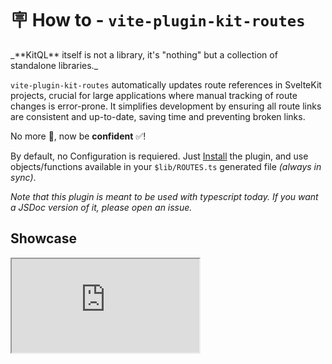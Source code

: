 
# 🪧 How to - `vite-plugin-kit-routes`

<Callout type="info" emoji="💡">
  _**KitQL** itself is not a library, it's "nothing" but a collection of standalone libraries._
</Callout>

`vite-plugin-kit-routes` automatically updates route references in SvelteKit projects, crucial for
large applications where manual tracking of route changes is error-prone. It simplifies development
by ensuring all route links are consistent and up-to-date, saving time and preventing broken links.

No more 🤞, now be **confident** ✅!

By default, no Configuration is requiered. Just [Install](#installation) the plugin, and use
objects/functions available in your `$lib/ROUTES.ts` generated file _(always in sync)_.

_Note that this plugin is meant to be used with typescript today. If you want a JSDoc version of it,
please open an issue._

## Showcase

<iframe src="https://www.youtube.com/embed/GH5NxbdCZ74?start=489" />

## Examples

```svelte filename="First example" {2, 9}
<script lang="ts">
  import { route } from '$lib/ROUTES'
</script>

<!-- 🤞 before, hardcoded string, error prone -->
<a href="/terms-and-conditions">Terms</a>

<!-- ✅ after, typechecked route, no more errors -->
<a href={route('/terms-and-conditions')}>Terms</a>
<!-- 
   If you change location of `/terms-and-conditions/+page.svelte`: 
     - the key '/terms-and-conditions' will not exist
     - `route` function will yell! 
-->
```

```svelte filename="With 1 route param" {2, 9}
<script lang="ts">
  import { route } from '$lib/ROUTES'
</script>

<!-- 🤞 before, hardcoded string, error prone -->
<a href="/site/123">Go to site</a>

<!-- ✅ after, typechecked route, no more errors -->
<a href={route('/site/[id]', { id: 123 })}>Go to site</a>
```

```svelte filename="With 1 Search Param*" {2, 9}
<script lang="ts">
  import { route } from '$lib/ROUTES'
</script>

<!-- 🤞 before, hardcoded string, error prone -->
<a href="/site/123?limit=3">Go to site</a>

<!-- ✅ after, typechecked route, no more errors -->
<a href={route('/site/[id]', { id: 123, limit: 3 })}>Go to site</a>
```

```svelte filename="With a named action" {4, 12}
<script lang="ts">
  import { enhance } from '$app/forms'
  import { page } from '$app/stores'
  import { route } from '$lib/ROUTES'

  const id = $page.params.id

  // 🤞 before, hardcoded string, error prone
  const action =  `/site/${id}?/send`

  // ✅ after, typechecked route, no more errors
  const action = route('send /site/[id]', { id })
</script>

<form method="POST" use:enhance {action}>
  <button>Check</button>
</form>
```

```svelte filename="LINKS - 1 reference in config*" {2, 9}
<script lang="ts">
  import { route } from '$lib/ROUTES'
</script>

<!-- 🤞 before, hardcoded string, error prone -->
<a href="https://twitter.com/jycouet">Twitter</a>

<!-- ✅ after, typechecked route, no more errors -->
<a href={route('twitter')}>Twitter</a>
```

```svelte filename="LINKS - with params & search params*" {2, 9}
<script lang="ts">
  import { route } from '$lib/ROUTES'
</script>

<!-- 🤞 before, hardcoded string, error prone -->
<img src="https://www.gravatar.com/avatar/jycouet?s=20&d=identicon" alt="logo" />

<!-- ✅ after, typechecked route, no more errors -->
<img src={route('gravatar', { str: 'jycouet', s: 20 })} alt="logo" />
```

<br />
<em>* You can add a lot of configs to specify search params, types, ...</em>
## Installation

```sh npm2yarn
npm i -D vite-plugin-kit-routes
```

## Demo

### Local

```bash
npm create kitql@latest --template kit-routes
```

### Online

[![](https://img.shields.io/badge/Open_in-SvelteLab-black?logo=svelte&color=%23FF3E00)](https://www.sveltelab.dev/?provider=github&owner=jycouet&repo=kitql&branch=main&path=%2Fpackages%2Fcreate-kitql%2Ftemplates%2Fkit-routes)

[![](https://img.shields.io/badge/Open_in-CodeSandbox-black?logo=codesandbox&color=%23151515)](https://codesandbox.io/p/sandbox/github/jycouet/kitql/tree/main/packages/create-kitql/templates/kit-routes)

[![](https://img.shields.io/badge/Open_in-StackBlitz-black?logo=stackblitz&color=%231269D3)](https://stackblitz.com/github.com/jycouet/kitql/tree/main/packages/create-kitql/templates/kit-routes)

## Configuration

Add the plugin like this:

```js filename="vite.config.js" {2, 9}
import { sveltekit } from '@sveltejs/kit/vite'
import { kitRoutes } from 'vite-plugin-kit-routes'

/** @type {import('vite').UserConfig} */
const config = {
  plugins: [
    sveltekit(),
    // ✅ Add the plugin
    kitRoutes()
  ]
}

export default config
```

It will generate a file `./src/lib/ROUTES.ts` at the start of your dev server & any update of any of
your `+page.svelte` | `+server.ts` | `+page.server.ts`.

## Side Notes

<Callout>You can make use of `ctrl + space` to discover config options. 🎉</Callout>

---

- What kind of format you want to use ?

_You can choose anyway_ 😜

```ts filename="vite.config.ts"
kitRoutes({
  /**
   * // format: `route(path)`                    -> default <-
   * route("/site/[id]", { id: 7, tab: 'info' })
   *
   * // format: `route(symbol)`
   * route("site_id", { id: 7, tab: 'info' })
   *
   * // format: `variables`                      (best for code splitting & privacy)
   * PAGE_site_id({ id: 7, tab: 'info' })
   *
   * // format: `object[path]`
   * PAGES["/site/[id]"]({ id: 7, tab: 'info' })
   *
   * // format: `object[symbol]`
   * PAGES.site_id({ id: 7, tab: 'info' })
   *
   * // you have also `route(path) & object[path]` AND `route(symbol) & object[symbol]`
   * // if you want everything to be exported
   */
  format: 'route(path)'
})
```

- In addition to formats, you can swich `on` a flag to have even shorter functions. This applies
  when you have only 1 required param.

```ts filename="vite.config.ts"
kitRoutes({
  /**
   * default is: `false`
   *
   * If you have only 1 required param, it will be a direct arg (not part of an object).
   *
   * route("/site/[id]", 7)       route(path)
   * route("site_id", 7)          route(symbol)
   * PAGE_site_id(7)              variables
   * PAGES["/site/[id]"](7)       object[path]
   * PAGES.site_id(7)             object[symbol]
   */
  format_short: true
})
```

- You like nice and formated files? You can add **any** cmd after the generation.

_Here is an example of prettier_

```ts filename="vite.config.ts"
kitRoutes({
  post_update_run: 'npm exec prettier ./src/lib/ROUTES.ts -- -w'
})
```

- You can specify a searchParam for some paths _(you can also do it globally)_

```ts filename="vite.config.ts"
kitRoutes({
  PAGES: {
    '/site': {
      explicit_search_params: {
        limit: { type: 'number' }
      }
    }
  }
})
```

- You can narrow down the type of params _(You can also change `"string | number"` default
  globally)_

```ts filename="vite.config.ts"
kitRoutes({
  PAGES: {
    '/site/[id]': {
      params: {
        id: { type: 'string' }
      }
    }
  }
})
```

- You want better typings? Add the `KIT_ROUTES` type... It will be crazy good! I'm not sure you are
  ready! _Under `PAGES`, `SERVERS` and `ACTIONS`, you will get autocompletion for route config._ 🤯

```ts filename="vite.config.ts"
import { kitRoutes } from 'vite-plugin-kit-routes'

import type { KIT_ROUTES } from '$lib/ROUTES'

kitRoutes<KIT_ROUTES>({
  // Conf
})
```

- You want to use some `LINKS` in different places in your app? Let's show you what we can do:

```ts filename="vite.config.ts"
kitRoutes({
  LINKS: {
    // reference to a hardcoded link
    twitter: 'https://twitter.com/jycouet',
    // ✅ <a href={LINKS.twitter}>Twitter</a>

    // reference to link with params! (Like svelteKit routes add [ ] to specify params)
    twitter_post: 'https://twitter.com/[name]/status/[id]',
    // ✅ <a href={LINKS.twitter_post({ name: 'jycouet', id: '1727089217707159569' })}>Twitter Post</a>

    // reference to link with params & search params!
    gravatar: {
      href: 'https://www.gravatar.com/avatar/[str]',
      explicit_search_params: {
        s: { type: 'number', default: 75 },
        d: { type: '"retro" | "identicon"', default: '"identicon"' }
      }
    }
    // ✅ <img src={LINKS.gravatar({ str: 'jycouet', s: 20 })} alt="logo" />
  }
})
```

---

Let me know what I forgot to add on [TwiX](https://twitter.com/jycouet), or what you would like to
see in the future. 🙏
